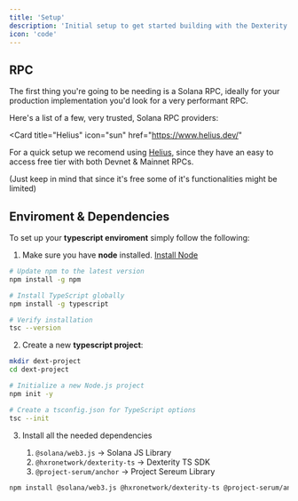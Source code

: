 ```yaml
---
title: 'Setup'
description: 'Initial setup to get started building with the Dexterity TS SDK'
icon: 'code'
---
```


## RPC
The first thing you're going to be needing is a Solana RPC, ideally for your production implementation you'd look for a 
very performant RPC.

Here's a list of a few, very trusted, Solana RPC providers:

<CardGroup>

<Card 
title="Helius" 
icon="sun"
href="https://www.helius.dev/"
>
</Card>
<Card 
title="Chainstack" 
icon="link"
href="https://chainstack.com/"
>
</Card>
<Card 
title="Triton" 
icon="triangle"
href="https://triton.one/"
>
</Card>
<Card 
title="Quicknode" 
icon="bolt"
href="https://www.quicknode.com/"
>
</Card>
<Card 
title="Alchemy" 
icon="coin"
href="https://www.alchemy.com/"
>
</Card>

</CardGroup>

For a quick setup we recomend using [Helius](https://www.helius.dev/), since they have an easy to access free tier with both Devnet & Mainnet RPCs.

(Just keep in mind that since it's free some of it's functionalities might be limited)

## Enviroment & Dependencies 
To set up your **typescript enviroment** simply follow the following:

1. Make sure you have **node** installed. [Install Node](https://nodejs.org/en)

```bash
# Update npm to the latest version
npm install -g npm

# Install TypeScript globally
npm install -g typescript

# Verify installation
tsc --version
```

2. Create a new **typescript project**:
```bash
mkdir dext-project
cd dext-project

# Initialize a new Node.js project
npm init -y

# Create a tsconfig.json for TypeScript options
tsc --init
```

3. Install all the needed dependencies

    1. `@solana/web3.js` -> Solana JS Library
    2. `@hxronetwork/dexterity-ts` -> Dexterity TS SDK
    3. `@project-serum/anchor` -> Project Sereum Library

```bash
npm install @solana/web3.js @hxronetwork/dexterity-ts @project-serum/anchor
```
